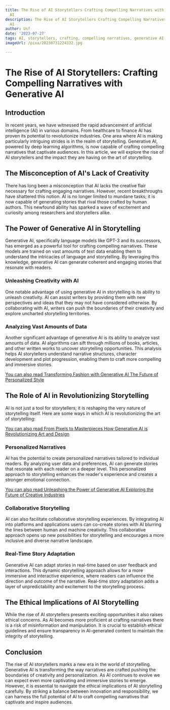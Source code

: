 ```yaml
---
title: The Rise of AI Storytellers Crafting Compelling Narratives with Generative
  AI
description: The Rise of AI Storytellers Crafting Compelling Narratives with Generative
  AI
author: Usf
date: '2023-07-27'
tags: AI, storytellers, crafting, compelling narratives, generative AI
imageUrl: /pixa/20230731224332.jpg

---
```

# The Rise of AI Storytellers: Crafting Compelling Narratives with Generative AI

## Introduction

In recent  years, we have witnessed the rapid advancement of  artificial intelligence (AI) in various  domains. From healthcare to finance AI has proven its  potential to  revolutionize industries. One area where AI is making particularly intriguing strides is in the  realm of storytelling. Generative AI, powered by deep  learning algorithms, is now capable of crafting compelling narratives that captivate  audiences. In this article, we will explore the rise  of AI storytellers and the impact they are having on the art of storytelling.

## The Misconception of AI's Lack of Creativity

There has long been a misconception that AI lacks the creative flair necessary  for crafting engaging narratives. However, recent breakthroughs have shattered this notion. AI is no longer limited to mundane tasks; it is now capable of generating stories that rival those crafted by human authors. This newfound ability  has sparked a wave of  excitement and curiosity among researchers and storytellers alike.

## The Power of Generative AI in Storytelling

Generative AI, specifically language models like GPT-3 and its successors, has emerged as a powerful  tool for crafting compelling narratives.  These models are trained on vast amounts of text data enabling them to understand  the intricacies  of language and storytelling. By leveraging this knowledge, generative AI  can generate coherent and engaging stories that resonate with readers.

### Unleashing Creativity with AI

One notable advantage of using generative AI in  storytelling  is  its ability to unleash creativity.  AI can  assist writers by providing them with  new perspectives and ideas that they may not have considered otherwise. By collaborating with AI, writers  can push the boundaries of  their creativity and explore uncharted storytelling territories.

### Analyzing Vast Amounts  of  Data

Another significant advantage of generative AI is its ability to  analyze vast amounts of data.  AI algorithms can sift through millions of books, articles, and other written works to  uncover storytelling opportunities. This analysis helps AI storytellers understand narrative structures, character development and plot  progression, enabling  them to craft  more compelling and immersive stories.

[You can also read  Transforming Fashion with Generative AI The Future of Personalized Style](Transforming%20Fashion%20with%20Generative%20AI%20The%20Future%20of%20Personalized%20Style)


## The Role of AI in Revolutionizing Storytelling

AI is not just  a tool for storytellers; it is reshaping  the very nature of storytelling itself. Here are some ways in which AI is revolutionizing the  art of storytelling:

[You can also read From Pixels  to  Masterpieces How Generative AI is Revolutionizing Art and Design](From%20Pixels%20to%20Masterpieces%20How%20Generative%20AI%20is%20Revolutionizing%20Art%20and%20Design)


### Personalized Narratives

AI  has the potential  to  create personalized narratives tailored to individual readers. By  analyzing  user data  and preferences, AI can generate stories  that resonate with each reader on a deeper level. This personalized approach to storytelling enhances the reader's experience and creates a stronger emotional connection.

[You can also  read Unleashing the Power of  Generative AI  Exploring the Future of Creative  Industries](Unleashing%20the%20Power%20of%20Generative%20AI%20Exploring%20the%20Future%20of%20Creative%20Industries)


### Collaborative Storytelling

AI can also facilitate collaborative storytelling experiences. By integrating AI into platforms and applications users  can co-create stories with AI blurring the lines between human and machine creativity. This collaborative approach opens up new possibilities for storytelling and encourages a more inclusive and diverse narrative landscape.

### Real-Time Story Adaptation

Generative AI can adapt stories in real-time based on user  feedback  and interactions. This dynamic storytelling approach allows for a more immersive and interactive experience, where readers can influence the direction and outcome of the narrative. Real-time  story adaptation adds a layer of unpredictability and excitement to the storytelling  process.

## The Ethical Implications of AI Storytelling

While  the rise of AI storytellers presents exciting  opportunities it also raises ethical concerns. As AI becomes more proficient at  crafting narratives there is a risk of misinformation and manipulation. It is crucial to establish ethical  guidelines  and  ensure transparency in AI-generated content to maintain the  integrity of storytelling.

## Conclusion

The rise of AI storytellers marks  a new era in the world of storytelling. Generative AI is transforming  the way narratives are crafted pushing the boundaries of creativity and personalization. As AI continues  to evolve we can expect even more captivating and immersive stories to emerge. However, it is essential  to navigate the ethical implications of AI storytelling carefully. By striking  a balance between innovation and responsibility, we can harness the full potential  of AI to craft compelling narratives that  captivate and inspire audiences.